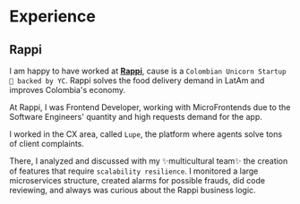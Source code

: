 # Experience

## Rappi

I am happy to have worked at [**Rappi**]('https://rappi.com'), cause is a `Colombian Unicorn Startup 🦄 backed by YC`. Rappi solves the food delivery demand in LatAm and improves Colombia's economy.

At Rappi, I was Frontend Developer, working with MicroFrontends due to the Software Engineers' quantity and high requests demand for the app.

I worked in the CX area, called `Lupe`, the platform where agents solve tons of client complaints.

There, I analyzed and discussed with my ✨multicultural team✨ the creation of features that require `scalability resilience`. I monitored a large microservices structure, created alarms for possible frauds, did code reviewing, and always was curious about the Rappi business logic.
